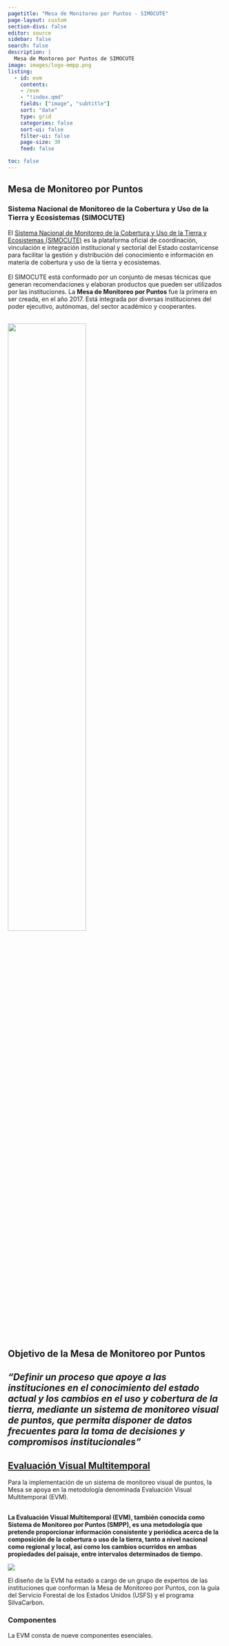 ```yaml
---
pagetitle: "Mesa de Monitoreo por Puntos - SIMOCUTE"
page-layout: custom
section-divs: false
editor: source
sidebar: false
search: false
description: | 
  Mesa de Montoreo por Puntos de SIMOCUTE
image: images/logo-mmpp.png
listing:
  - id: evm
    contents: 
    - /evm
    - "!index.qmd"
    fields: ["image", "subtitle"]
    sort: "date"
    type: grid
    categories: false
    sort-ui: false
    filter-ui: false
    page-size: 30
    feed: false

toc: false
---
```



::: {.header-text} 
::: {.content-container}
::: {.header-block}
# Mesa de Monitoreo por Puntos
### Sistema Nacional de Monitoreo de la Cobertura y Uso de la Tierra y Ecosistemas (SIMOCUTE)
:::
:::
:::


::: {.header-text} 
::: {.content-container}
::: {.header-block}
El [Sistema Nacional de Monitoreo de la Cobertura y Uso de la Tierra y Ecosistemas (SIMOCUTE)](https://simocute.go.cr/) es la plataforma oficial de coordinación, vinculación e integración institucional y sectorial del Estado costarricense para facilitar la gestión y distribución del conocimiento e información en materia de cobertura y uso de la tierra y ecosistemas.
\
\
El SIMOCUTE está conformado por un conjunto de mesas técnicas que generan recomendaciones y elaboran productos que pueden ser utilizados por las instituciones. La **Mesa de Monitoreo por Puntos** fue la primera en ser creada, en el año 2017. Está integrada por diversas instituciones del poder ejecutivo, autónomas, del sector académico y cooperantes.
\
\
:::
:::
:::


::: {.image-container}
![](img/sesiones-trabajo-mmpp.png){.lightbox fig-alt="Sesiones de trabajo de la Mesa de Monitoreo por Puntos" fig-align="center" width=60%}
:::


::: {.pullout-text}
::: {.pullout-container}
::: {.pullout-block .black-background}
## Objetivo de la Mesa de Monitoreo por Puntos

## *"Definir un proceso que apoye a las instituciones en el conocimiento del estado actual y los cambios en el uso y cobertura de la tierra, mediante un sistema de monitoreo visual de puntos, que permita disponer de datos frecuentes para la toma de decisiones y compromisos institucionales"*
:::
:::
:::


::: {.header-block}
:::


::: {.content-container}
::: {.listing-block}
<a href="evm/index.qmd">

## Evaluación Visual Multitemporal
</a>

Para la implementación de un sistema de monitoreo visual de puntos, la Mesa se apoya en la metodología denominada Evaluación Visual Multitemporal (EVM).

::: {.content-container}
::: {.top-story .purple-background}

::: grid
::: {.g-col-12 .g-col-lg-4 .top-story-text}
## 
**La Evaluación Visual Multitemporal (EVM), también conocida como Sistema de Monitoreo por Puntos (SMPP), es una metodología que pretende proporcionar información consistente y periódica acerca de la composición de la cobertura o uso de la tierra, tanto a nivel nacional como regional y local, así como los cambios ocurridos en ambas propiedades del paisaje, entre intervalos determinados de tiempo.**
:::
::: {.g-col-12 .g-col-lg-8 .top-story-img}
![](img/monitoreoporpuntos.png){.lightbox}
:::
:::

:::
:::

El diseño de la EVM ha estado a cargo de un grupo de expertos de las instituciones que conforman la Mesa de Monitoreo por Puntos, con la guía del Servicio Forestal de los Estados Unidos (USFS) y el programa SilvaCarbon.

### Componentes
La EVM consta de nueve componentes esenciales.

::: {#evm}
:::

:::
:::


::: {.footer-text}
::: {.footer-container .black-background}
::: {.footer-block}

:::
:::
:::
